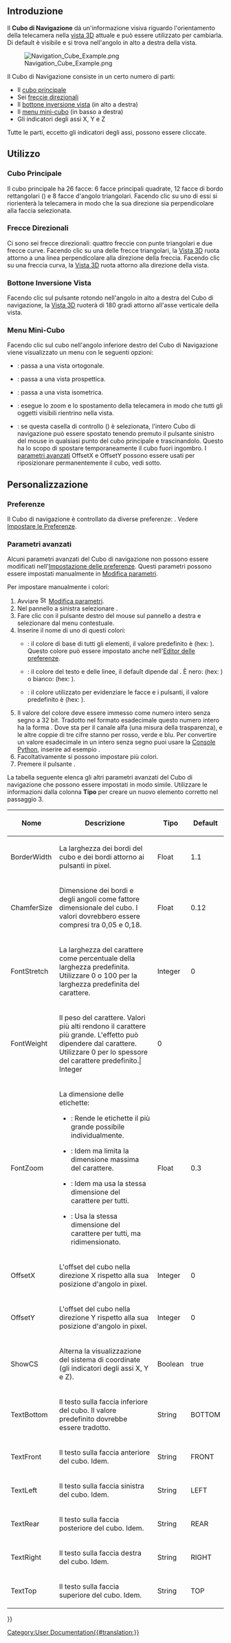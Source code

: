 <languages/>

{{docnav/it
|[[Selection_methods/it|Metodi di selezione]]
|[[Document_structure/it|Struttura del documento]]
}}

{{TOCright}}

<span id="Introduction"></span>
== Introduzione ==

Il '''Cubo di Navigazione''' dà un'informazione visiva riguardo l'orientamento della telecamera nella [[3D_view/it|vista 3D]] attuale e può essere utilizzato per cambiarla. Di default è visibile e si trova nell'angolo in alto a destra della vista.

[[File:Navigation_Cube_Example.png]]

Il Cubo di Navigazione consiste in un certo numero di parti:
* Il [[#Cubo_Principale|cubo principale]]
* Sei [[#Frecce_Direzionali|freccie direzionali]]
* Il [[#Bottone_Inversione_Vista|bottone inversione vista]] (in alto a destra) {{Version/it|0.20}}
* Il [[#Menu_Mini-Cubo|menu mini-cubo]] (in basso a destra)
* Gli indicatori degli assi X, Y e Z 

Tutte le parti, eccetto gli indicatori degli assi, possono essere cliccate.

<span id="Usage"></span>
== Utilizzo ==

<span id="Main_cube"></span>
=== Cubo Principale ===

Il cubo principale ha 26 facce: 6 facce principali quadrate, 12 facce di bordo rettangolari ({{Version/it|0.20}}) e 8 facce d'angolo triangolari. Facendo clic su uno di essi si riorienterà la telecamera in modo che la sua direzione sia perpendicolare alla faccia selezionata.

<span id="Directional_arrows"></span>
=== Frecce Direzionali === 

Ci sono sei frecce direzionali: quattro freccie con punte triangolari e due frecce curve. Facendo clic su una delle frecce triangolari, la [[3D_view/it|Vista 3D]] ruota attorno a una linea perpendicolare alla direzione della freccia. Facendo clic su una freccia curva, la [[3D_view/it|Vista 3D]] ruota attorno alla direzione della vista.

<span id="Reverse_view_button"></span>
=== Bottone Inversione Vista ===

Facendo clic sul pulsante rotondo nell'angolo in alto a destra del Cubo di navigazione, la [[3D_view/it|Vista 3D]] ruoterà di 180 gradi attorno all'asse verticale della vista.

<span id="Mini-cube_menu"></span>
=== Menu Mini-Cubo ===

<div class="mw-translate-fuzzy">
Facendo clic sul cubo nell'angolo inferiore destro del Cubo di Navigazione viene visualizzato un menu con le seguenti opzioni:
* {{MenuCommand|[[Image:Std_OrthographicCamera.svg|16px]][[Std_OrthographicCamera/it|Vista ortografica]]}}: passa a una vista ortogonale.
* {{MenuCommand|[[Image:Std_PerspectiveCamera.svg|16px]][[Std_PerspectiveCamera/it|Vista in prospettiva]]}}: passa a una vista prospettica.
* {{MenuCommand|[[Image:Std_ViewIsometric.svg|16px]][[Std_ViewIsometric/it|Isometrica]]}}: passa a una vista isometrica.
* {{MenuCommand|[[Image:Std_ViewFitAll.svg|16px]] [[Std_ViewFitAll|Visualizza tutto]]}}: esegue lo zoom e lo spostamento della telecamera in modo che tutti gli oggetti visibili rientrino nella vista.
* {{MenuCommand|Cubo di navigazione mobile}}: se questa casella di controllo ({{Version/it|0.21}}) è selezionata, l'intero Cubo di navigazione può essere spostato tenendo premuto il pulsante sinistro del mouse in qualsiasi punto del cubo principale e trascinandolo. Questo ha lo scopo di spostare temporaneamente il cubo fuori ingombro. I [[#Advanced_parameters|parametri avanzati]] OffsetX e OffsetY possono essere usati per riposizionare permanentemente il cubo, vedi sotto.
</div>

<span id="Customization"></span>
== Personalizzazione ==

<span id="Preferences"></span>
=== Preferenze ===

Il Cubo di navigazione è controllato da diverse preferenze: {{MenuCommand|Modifica → Preferenze... → Visualizzazione → Navigazione → Cubo di navigazione}}. Vedere [[Preferences_Editor/it#Navigazione|Impostare le Preferenze]].

<span id="Advanced_parameters"></span>
=== Parametri avanzati ===

Alcuni parametri avanzati del Cubo di navigazione non possono essere modificati nell'[[Preferences_Editor/it#Navigazione|Impostazione delle preferenze]]. Questi parametri possono essere impostati manualmente in [[Std_DlgParameter/it|Modifica parametri]].

Per impostare manualmente i colori:

# Avviare [[Image:Std_DlgParameter.svg|16px]] [[Std_DlgParameter/it|Modifica parametri]].
# Nel pannello a sinistra selezionare {{MenuCommand|Strumenti → Modifica parametri... → NaviCube}}.
# Fare clic con il pulsante destro del mouse sul pannello a destra e selezionare {{MenuCommand|Nuovo elemento unsigned}} dal menu contestuale.
# Inserire il nome di uno di questi colori:
#* {{MenuCommand|BaseColor}}: il colore di base di tutti gli elementi, il valore predefinito è {{Value|3806916544}} (hex: {{Value|e2e8efc0}}). Questo colore può essere impostato anche nell'[[Preferences_Editor/it#Navigazione|Editor delle preferenze]]. {{Version/it|0.21}}
#* {{MenuCommand|EmphaseColor}}: il colore del testo e delle linee, il default dipende dal {{MenuCommand|BaseColor}}. È nero: {{Value|255}} (hex: {{Value|000000ff}}) o bianco: {{Value|4294967295}} (hex: {{Value|ffffffff}}). {{Version/it|0.21}}
#* {{MenuCommand|HiliteColor}}: il colore utilizzato per evidenziare le facce e i pulsanti, il valore predefinito è {{Value|2867003391}} (hex: {{Value|aae2ffff}}).
# Il valore del colore deve essere immesso come numero intero senza segno a 32 bit. Tradotto nel formato esadecimale questo numero intero ha la forma {{Value|RRGGBBAA}}. Dove {{Value|AA}} sta per il canale alfa (una misura della trasparenza), e le altre coppie di tre cifre stanno per rosso, verde e blu. Per convertire un valore esadecimale in un intero senza segno puoi usare la [[Python_console/it|Console Python]], inserire ad esempio {{Incode|int("323232ff", 16)}}.
# Facoltativamente si possono impostare più colori.
# Premere il pulsante {{Button|Chiudi}}.

La tabella seguente elenca gli altri parametri avanzati del Cubo di navigazione che possono essere impostati in modo simile. Utilizzare le informazioni dalla colonna '''Tipo''' per creare un nuovo elemento corretto nel passaggio 3.

{| class="wikitable"
|-
! Nome
! Descrizione
! Tipo
! Default

|-
| BorderWidth
| La larghezza dei bordi del cubo e dei bordi attorno ai pulsanti in pixel.
| Float
| 1.1

|-
| ChamferSize
| Dimensione dei bordi e degli angoli come fattore dimensionale del cubo. I valori dovrebbero essere compresi tra 0,05 e 0,18.

{{Version/it|0.21}}
| Float
| 0.12

|-
| FontStretch
| La larghezza del carattere come percentuale della larghezza predefinita. Utilizzare 0 o 100 per la larghezza predefinita del carattere.
| Integer
| 0

|-
| FontWeight
| Il peso del carattere. Valori più alti rendono il carattere più grande. L'effetto può dipendere dal carattere. Utilizzare 0 per lo spessore del carattere predefinito.| Integer
| 0

|-
| FontZoom
| La dimensione delle etichette:
* {{Value|FontZoom &#61; 1.0}}: Rende le etichette il più grande possibile individualmente.
* {{Value|0.0 < FontZoom < 1.0}}: Idem ma limita la dimensione massima del carattere.
* {{Value|FontZoom &#61; 0.0}}: Idem ma usa la stessa dimensione del carattere per tutti.
* {{Value|FontZoom < 0.0}}: Usa la stessa dimensione del carattere per tutti, ma ridimensionato.

{{Version/it|0.21}}
| Float
| 0.3

|-
| OffsetX
| L'offset del cubo nella direzione X rispetto alla sua posizione d'angolo in pixel.
| Integer
| 0

|-
| OffsetY
| L'offset del cubo nella direzione Y rispetto alla sua posizione d'angolo in pixel.
| Integer
| 0

|-
| ShowCS
| Alterna la visualizzazione del sistema di coordinate (gli indicatori degli assi X, Y e Z).
| Boolean
| true

|-
| TextBottom
| Il testo sulla faccia inferiore del cubo. Il valore predefinito dovrebbe essere tradotto.
| String
| BOTTOM

|-
| TextFront
| Il testo sulla faccia anteriore del cubo. Idem.
| String
| FRONT

|-
| TextLeft
| Il testo sulla faccia sinistra del cubo. Idem.
| String
| LEFT

|-
| TextRear
| Il testo sulla faccia posteriore del cubo. Idem.
| String
| REAR

|-
| TextRight
| Il testo sulla faccia destra del cubo. Idem.
| String
| RIGHT

|-
| TextTop
| Il testo sulla faccia superiore del cubo. Idem.
| String
| TOP

|}


{{docnav/it
|[[Selection_methods/it|Metodi di selezione]]
|[[Document_structure/it|Struttura del documento]]
}}

{{Userdocnavi{{#translation:}}}}
[[Category:User Documentation{{#translation:}}]]